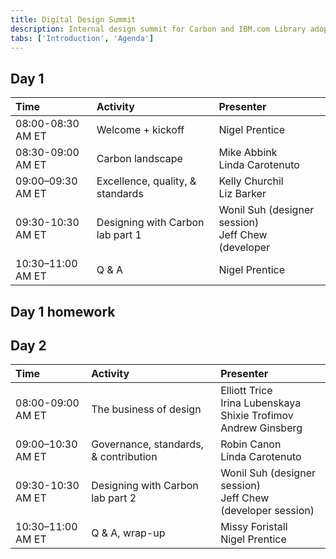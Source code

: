 ```yaml
---
title: Digital Design Summit
description: Internal design summit for Carbon and IBM.com Library adopters
tabs: ['Introduction', 'Agenda']
---
```



## Day 1

<Row className="resource-card-group">
<Column colMd={12} colLg={12} noGutterSm>


| Time | Activity | Presenter |
| :-- | :-- | :-- |
| 08:00-08:30 AM ET | Welcome + kickoff | Nigel Prentice |
| 08:30-09:00 AM ET | Carbon landscape | Mike Abbink <br/>Linda Carotenuto |
| 09:00–09:30 AM ET | Excellence, quality, & standards | Kelly Churchil<br/>Liz Barker |
| 09:30-10:30 AM ET | Designing with Carbon lab part 1 | Wonil Suh (designer session)<br/>Jeff Chew (developer |
| 10:30–11:00 AM ET | Q & A | Nigel Prentice |

  </Column>
</Row>

## Day 1 homework
<Title>Coming soon.</Title>

## Day 2

<Row className="resource-card-group">
<Column colMd={12} colLg={12} noGutterSm>


| Time | Activity | Presenter |
| :-- | :-- | :-- |
| 08:00-09:00 AM ET | The business of design | Elliott Trice<br/>Irina Lubenskaya<br/>Shixie Trofimov<br/>Andrew Ginsberg |
| 09:00–10:30 AM ET | Governance, standards, & contribution | Robin Canon<br/>Linda Carotenuto |
| 09:30-10:30 AM ET | Designing with Carbon lab part 2 | Wonil Suh (designer session)<br/>Jeff Chew (developer session) |
| 10:30–11:00 AM ET | Q & A, wrap-up | Missy Foristall<br/>Nigel Prentice |

  </Column>
</Row>
